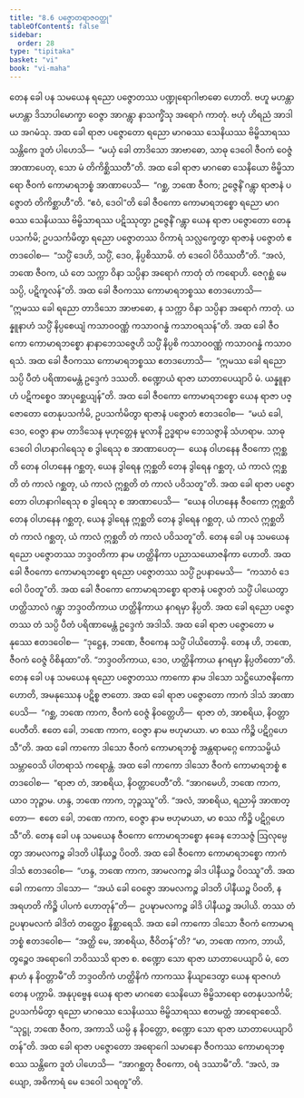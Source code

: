 ```yaml
---
title: "8.6 ပဇ္ဇောတရာဇဝတ္ထု"
tableOfContents: false
sidebar:
  order: 28
type: "tipitaka"
basket: "vi"
book: "vi-maha"
---
```



<DynamicBreadcrumb />

<Division number="334" book="vi-maha">

<Paragraph number="1579" book="vi-maha">
တေန ခေါ ပန သမယေန ရညော ပဇ္ဇောတဿ ပဏ္ဍုရောဂါဗာဓော ဟောတိ. ဗဟူ မဟန္တာ မဟန္တာ ဒိသာပါမောက္ခာ ဝေဇ္ဇာ အာဂန္တွာ နာသက္ခိံသု အရောဂံ ကာတုံ. ဗဟုံ ဟိရညံ အာဒါယ အဂမံသု. အထ ခေါ ရာဇာ ပဇ္ဇောတော ရညော မာဂဓဿ သေနိယဿ ဗိမ္ဗိသာရဿ သန္တိကေ ဒူတံ ပါဟေသိ—  “မယှံ ခေါ တာဒိသော အာဗာဓော, သာဓု ဒေဝေါ ဇီဝကံ ဝေဇ္ဇံ အာဏာပေတု, သော မံ တိကိစ္ဆိဿတီ”တိ. အထ ခေါ ရာဇာ မာဂဓော သေနိယော ဗိမ္ဗိသာရော ဇီဝကံ ကောမာရဘစ္စံ အာဏာပေသိ—  “ဂစ္ဆ, ဘဏေ ဇီဝက; ဥဇ္ဇေနိံ ဂန္တွာ ရာဇာနံ ပဇ္ဇောတံ တိကိစ္ဆာဟီ”တိ. “ဧဝံ, ဒေဝါ”တိ ခေါ ဇီဝကော ကောမာရဘစ္စော ရညော မာဂဓဿ သေနိယဿ ဗိမ္ဗိသာရဿ ပဋိဿုတွာ ဥဇ္ဇေနိံ ဂန္တွာ ယေန ရာဇာ ပဇ္ဇောတော တေနုပသင်္ကမိ; ဥပသင်္ကမိတွာ ရညော ပဇ္ဇောတဿ ဝိကာရံ သလ္လက္ခေတွာ ရာဇာနံ ပဇ္ဇောတံ ဧတဒဝေါစ—  “သပ္ပိံ ဒေဟိ, သပ္ပိံ, ဒေဝ, နိပ္ပစိဿာမိ. တံ ဒေဝေါ ပိဝိဿတီ”တိ. “အလံ, ဘဏေ ဇီဝက, ယံ တေ သက္ကာ ဝိနာ သပ္ပိနာ အရောဂံ ကာတုံ တံ ကရောဟိ. ဇေဂုစ္ဆံ မေ သပ္ပိ, ပဋိကူလန်”တိ. အထ ခေါ ဇီဝကဿ ကောမာရဘစ္စဿ ဧတဒဟောသိ—  “ဣမဿ ခေါ ရညော တာဒိသော အာဗာဓော, န သက္ကာ ဝိနာ သပ္ပိနာ အရောဂံ ကာတုံ. ယန္နူနာဟံ သပ္ပိံ နိပ္ပစေယျံ ကသာဝဝဏ္ဏံ ကသာဝဂန္ဓံ ကသာဝရသန်”တိ. အထ ခေါ ဇီဝကော ကောမာရဘစ္စော နာနာဘေသဇ္ဇေဟိ သပ္ပိံ နိပ္ပစိ ကသာဝဝဏ္ဏံ ကသာဝဂန္ဓံ ကသာဝရသံ. အထ ခေါ ဇီဝကဿ ကောမာရဘစ္စဿ ဧတဒဟောသိ—  “ဣမဿ ခေါ ရညော သပ္ပိ ပီတံ ပရိဏာမေန္တံ ဥဒ္ဒေကံ ဒဿတိ. စဏ္ဍောယံ ရာဇာ ဃာတာပေယျာပိ မံ. ယန္နူနာဟံ ပဋိကစ္စေဝ အာပုစ္ဆေယျန်”တိ. အထ ခေါ ဇီဝကော ကောမာရဘစ္စော ယေန ရာဇာ ပဇ္ဇောတော တေနုပသင်္ကမိ, ဥပသင်္ကမိတွာ ရာဇာနံ ပဇ္ဇောတံ ဧတဒဝေါစ—  “မယံ ခေါ, ဒေဝ, ဝေဇ္ဇာ နာမ တာဒိသေန မုဟုတ္တေန မူလာနိ ဥဒ္ဓရာမ ဘေသဇ္ဇာနိ သံဟရာမ. သာဓု ဒေဝေါ ဝါဟနာဂါရေသု စ ဒွါရေသု စ အာဏာပေတု—  ယေန ဝါဟနေန ဇီဝကော ဣစ္ဆတိ တေန ဝါဟနေန ဂစ္ဆတု, ယေန ဒွါရေန ဣစ္ဆတိ တေန ဒွါရေန ဂစ္ဆတု, ယံ ကာလံ ဣစ္ဆတိ တံ ကာလံ ဂစ္ဆတု, ယံ ကာလံ ဣစ္ဆတိ တံ ကာလံ ပဝိသတူ”တိ. အထ ခေါ ရာဇာ ပဇ္ဇောတော ဝါဟနာဂါရေသု စ ဒွါရေသု စ အာဏာပေသိ—  “ယေန ဝါဟနေန ဇီဝကော ဣစ္ဆတိ တေန ဝါဟနေန ဂစ္ဆတု, ယေန ဒွါရေန ဣစ္ဆတိ တေန ဒွါရေန ဂစ္ဆတု, ယံ ကာလံ ဣစ္ဆတိ တံ ကာလံ ဂစ္ဆတု, ယံ ကာလံ ဣစ္ဆတိ တံ ကာလံ ပဝိသတူ”တိ.
</Paragraph>

<Paragraph number="1580" book="vi-maha">
တေန ခေါ ပန သမယေန ရညော ပဇ္ဇောတဿ ဘဒ္ဒဝတိကာ နာမ ဟတ္ထိနိကာ ပညာသယောဇနိကာ ဟောတိ. အထ ခေါ ဇီဝကော ကောမာရဘစ္စော ရညော ပဇ္ဇောတဿ သပ္ပိံ ဥပနာမေသိ—  “ကသာဝံ ဒေဝေါ ပိဝတူ”တိ. အထ ခေါ ဇီဝကော ကောမာရဘစ္စော ရာဇာနံ ပဇ္ဇောတံ သပ္ပိံ ပါယေတွာ ဟတ္ထိသာလံ ဂန္တွာ ဘဒ္ဒဝတိကာယ ဟတ္ထိနိကာယ နဂရမှာ နိပ္ပတိ.
</Paragraph>

<Paragraph number="1581" book="vi-maha">
အထ ခေါ ရညော ပဇ္ဇောတဿ တံ သပ္ပိ ပီတံ ပရိဏာမေန္တံ ဥဒ္ဒေကံ အဒါသိ. အထ ခေါ ရာဇာ ပဇ္ဇောတော မနုဿေ ဧတဒဝေါစ—  “ဒုဋ္ဌေန, ဘဏေ, ဇီဝကေန သပ္ပိံ ပါယိတောမှိ. တေန ဟိ, ဘဏေ, ဇီဝကံ ဝေဇ္ဇံ ဝိစိနထာ”တိ. “ဘဒ္ဒဝတိကာယ, ဒေဝ, ဟတ္ထိနိကာယ နဂရမှာ နိပ္ပတိတော”တိ. တေန ခေါ ပန သမယေန ရညော ပဇ္ဇောတဿ ကာကော နာမ ဒါသော သဋ္ဌိယောဇနိကော ဟောတိ, အမနုဿေန ပဋိစ္စ ဇာတော. အထ ခေါ ရာဇာ ပဇ္ဇောတော ကာကံ ဒါသံ အာဏာပေသိ—  “ဂစ္ဆ, ဘဏေ ကာက, ဇီဝကံ ဝေဇ္ဇံ နိဝတ္တေဟိ—  ရာဇာ တံ, အာစရိယ, နိဝတ္တာပေတီတိ. ဧတေ ခေါ, ဘဏေ ကာက, ဝေဇ္ဇာ နာမ ဗဟုမာယာ. မာ စဿ ကိဉ္စိ ပဋိဂ္ဂဟေသီ”တိ.
</Paragraph>

<Paragraph number="1582" book="vi-maha">
အထ ခေါ ကာကော ဒါသော ဇီဝကံ ကောမာရဘစ္စံ အန္တရာမဂ္ဂေ ကောသမ္ဗိယံ သမ္ဘာဝေသိ ပါတရာသံ ကရောန္တံ. အထ ခေါ ကာကော ဒါသော ဇီဝကံ ကောမာရဘစ္စံ ဧတဒဝေါစ—  “ရာဇာ တံ, အာစရိယ, နိဝတ္တာပေတီ”တိ. “အာဂမေဟိ, ဘဏေ ကာက, ယာဝ ဘုဉ္ဇာမ. ဟန္ဒ, ဘဏေ ကာက, ဘုဉ္ဇဿူ”တိ. “အလံ, အာစရိယ, ရညာမှိ အာဏတ္တော—  ဧတေ ခေါ, ဘဏေ ကာက, ဝေဇ္ဇာ နာမ ဗဟုမာယာ, မာ စဿ ကိဉ္စိ ပဋိဂ္ဂဟေသီ”တိ. တေန ခေါ ပန သမယေန ဇီဝကော ကောမာရဘစ္စော နခေန ဘေသဇ္ဇံ ဩလုမ္ပေတွာ အာမလကဉ္စ ခါဒတိ ပါနီယဉ္စ ပိဝတိ. အထ ခေါ ဇီဝကော ကောမာရဘစ္စော ကာကံ ဒါသံ ဧတဒဝေါစ—  “ဟန္ဒ, ဘဏေ ကာက, အာမလကဉ္စ ခါဒ ပါနီယဉ္စ ပိဝဿူ”တိ. အထ ခေါ ကာကော ဒါသော—  “အယံ ခေါ ဝေဇ္ဇော အာမလကဉ္စ ခါဒတိ ပါနီယဉ္စ ပိဝတိ, န အရဟတိ ကိဉ္စိ ပါပကံ ဟောတုန်”တိ—  ဥပဍ္ဎာမလကဉ္စ ခါဒိ ပါနီယဉ္စ အပါယိ. တဿ တံ ဥပဍ္ဎာမလကံ ခါဒိတံ တတ္ထေဝ နိစ္ဆာရေသိ. အထ ခေါ ကာကော ဒါသော ဇီဝကံ ကောမာရဘစ္စံ ဧတဒဝေါစ—  “အတ္ထိ မေ, အာစရိယ, ဇီဝိတန်”တိ? “မာ, ဘဏေ ကာက, ဘာယိ, တွဉ္စေဝ အရောဂေါ ဘဝိဿသိ ရာဇာ စ. စဏ္ဍော သော ရာဇာ ဃာတာပေယျာပိ မံ, တေနာဟံ န နိဝတ္တာမီ”တိ ဘဒ္ဒဝတိကံ ဟတ္ထိနိကံ ကာကဿ နိယျာဒေတွာ ယေန ရာဇဂဟံ တေန ပက္ကာမိ. အနုပုဗ္ဗေန ယေန ရာဇာ မာဂဓော သေနိယော ဗိမ္ဗိသာရော တေနုပသင်္ကမိ; ဥပသင်္ကမိတွာ ရညော မာဂဓဿ သေနိယဿ ဗိမ္ဗိသာရဿ ဧတမတ္ထံ အာရောစေသိ. “သုဋ္ဌု, ဘဏေ ဇီဝက, အကာသိ ယမ္ပိ န နိဝတ္တော, စဏ္ဍော သော ရာဇာ ဃာတာပေယျာပိ တန်”တိ. အထ ခေါ ရာဇာ ပဇ္ဇောတော အရောဂေါ သမာနော ဇီဝကဿ ကောမာရဘစ္စဿ သန္တိကေ ဒူတံ ပါဟေသိ—  “အာဂစ္ဆတု ဇီဝကော, ဝရံ ဒဿာမီ”တိ. “အလံ, အယျော, အဓိကာရံ မေ ဒေဝေါ သရတူ”တိ.
</Paragraph>
</Division>
